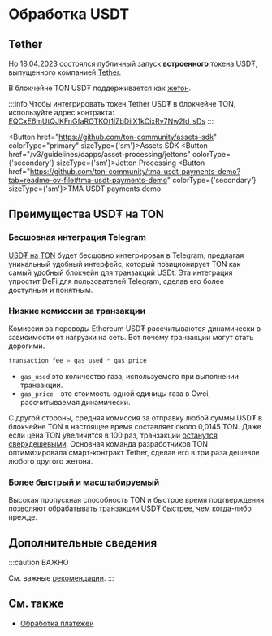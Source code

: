 

# Обработка USDT

## Tether

Но 18.04.2023 состоялся публичный запуск **встроенного** токена USD₮, выпущенного компанией <a href="https://tether.to/en/" target="_blank">Tether</a>.

В блокчейне TON USD₮ поддерживается как [жетон](/v3/guidelines/dapps/asset-processing/jettons).

:::info
Чтобы интегрировать токен Tether USD₮ в блокчейне TON, используйте адрес контракта: [EQCxE6mUtQJKFnGfaROTKOt1lZbDiiX1kCixRv7Nw2Id_sDs](https://tonviewer.com/EQCxE6mUtQJKFnGfaROTKOt1lZbDiiX1kCixRv7Nw2Id_sDs?section=jetton)
:::

<Button href="https://github.com/ton-community/assets-sdk" colorType="primary" sizeType={'sm'}>Assets SDK</Button>
<Button href="/v3/guidelines/dapps/asset-processing/jettons" colorType={'secondary'} sizeType={'sm'}>Jetton Processing</Button>
<Button href="https://github.com/ton-community/tma-usdt-payments-demo?tab=readme-ov-file#tma-usdt-payments-demo" colorType={'secondary'} sizeType={'sm'}>TMA USDT payments demo</Button>

## Преимущества USD₮ на TON

### Бесшовная интеграция Telegram

[USD₮ на TON](https://ton.org/borderless) будет бесшовно интегрирован в Telegram, предлагая уникальный удобный интерфейс, который позиционирует TON как самый удобный блокчейн для транзакций USDt. Эта интеграция упростит DeFi для пользователей Telegram, сделав его более доступным и понятным.

### Низкие комиссии за транзакции

Комиссии за переводы Ethereum USD₮ рассчитываются динамически в зависимости от нагрузки на сеть. Вот почему транзакции могут стать дорогими.

```cpp
transaction_fee = gas_used * gas_price
```

* `gas_used` это количество газа, используемого при выполнении транзакции.
* `gas_price` - это стоимость одной единицы газа в Gwei, рассчитываемая динамически.

С другой стороны, средняя комиссия за отправку любой суммы USD₮ в блокчейне TON в настоящее время составляет около 0,0145 TON. Даже если цена TON увеличится в 100 раз, транзакции [останутся сверхдешевыми](/v3/documentation/smart-contracts/transaction-fees/fees#average-transaction-cost). Основная команда разработчиков TON оптимизировала смарт-контракт Tether, сделав его в три раза дешевле любого другого жетона.

### Более быстрый и масштабируемый

Высокая пропускная способность TON и быстрое время подтверждения позволяют обрабатывать транзакции USD₮ быстрее, чем когда-либо прежде.

## Дополнительные сведения

:::caution ВАЖНО

См. важные [рекомендации](/v3/guidelines/dapps/asset-processing/jettons).
:::

## См. также

* [Обработка платежей](/v3/guidelines/dapps/asset-processing/payments-processing)

<Feedback />
